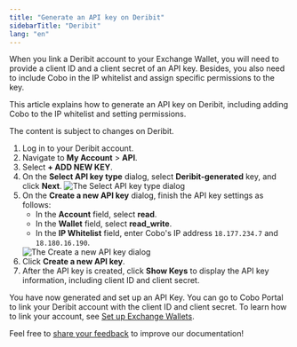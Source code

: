 ```yaml
---
title: "Generate an API key on Deribit"
sidebarTitle: "Deribit"
lang: "en"
---
```


When you link a Deribit account to your Exchange Wallet, you will need to provide a client ID and a client secret of an API key. Besides, you also need to include Cobo in the IP whitelist and assign specific permissions to the key.

This article explains how to generate an API key on Deribit, including adding Cobo to the IP whitelist and setting permissions.

<Note>The content is subject to changes on Deribit.</Note>

1. Log in to your Deribit account.
2. Navigate to **My Account** > **API**.
3. Select **+ ADD NEW KEY**.
4. On the **Select API key type** dialog, select **Deribit-generated** key, and click **Next**.
    <img src="/en/images/exchange-wallet/deribit_1.png" className="screenshot_modal" alt="The Select API key type dialog" />
5. On the **Create a new API key** dialog, finish the API key settings as follows:
    - In the **Account** field, select **read**.
    - In the **Wallet** field, select **read_write**.
    - In the **IP Whitelist** field, enter Cobo's IP address `18.177.234.7` and `18.180.16.190`.
    <img src="/en/images/exchange-wallet/deribit_2.png" className="screenshot_modal" alt="The Create a new API key dialog" />
6. Click **Create a new API key**.
7. After the API key is created, click **Show Keys** to display the API key information, including client ID and client secret.

You have now generated and set up an API Key. You can go to Cobo Portal to link your Deribit account with the client ID and client secret. To learn how to link your account, see [Set up Exchange Wallets](/en/portal/exchange-wallets/set-up). 

<Tip>Feel free to [share your feedback](https://forms.zohopublic.com/cobo/form/DocumentFeedbackForm/formperma/QvLOhxJv1_JMsJ-1dleZ8Itb_7rzN-LtgvsDdxosoVI?referrername=manuals) to improve our documentation!</Tip>